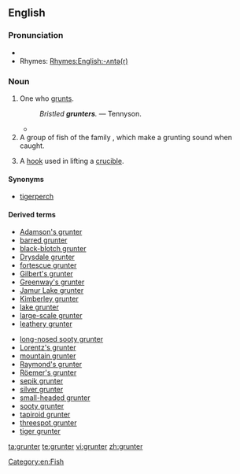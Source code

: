 ==English==

===Pronunciation===
* {{IPA|/ɡɽʌntə/}}
* Rhymes: [[Rhymes:English:-ʌntə(r)]]

===Noun===
{{en-noun}}

# One who [[grunt]]s.
#: ''Bristled '''grunters'''.'' &mdash; Tennyson.
#* {{quote-news|author=Linda Pearce|year=2007|date=December 19|work=[[w:The Age|The Age]]|url=http://www.theage.com.au/news/tennis/tennis-grunters-told-to-stop-the-racket/2007/12/18/1197740272449.html|title=Tennis '''grunters''' told to stop the racket|passage=Dalton, the winner of nine grand slam doubles titles, claims she would have been prepared to forfeit a match against the '''grunter''' par excellence, Maria Sharapova — and has urged the current generation of tennis players to do so.}}
# A group of fish of the family ''{{taxlink|Terapontidae|family}}'', which make a grunting sound when caught.
# {{context|dated|brass founding|lang=en}} A [[hook]] used in lifting a [[crucible]].<!--Webster 1913-->

====Synonyms====
* {{sense|fish}}  [[tigerperch]]

====Derived terms====
{{rel-top|The fish}}
* [[Adamson's grunter]]
* [[barred grunter]]
* [[black-blotch grunter]]
* [[Drysdale grunter]]
* [[fortescue grunter]]
* [[Gilbert's grunter]]
* [[Greenway's grunter]]
* [[Jamur Lake grunter]]
* [[Kimberley grunter]]
* [[lake grunter]]
* [[large-scale grunter]]
* [[leathery grunter]]
{{rel-mid}}
* [[long-nosed sooty grunter]]
* [[Lorentz's grunter]]
* [[mountain grunter]]
* [[Raymond's grunter]]
* [[Röemer's grunter]]
* [[sepik grunter]]
* [[silver grunter]]
* [[small-headed grunter]]
* [[sooty grunter]]
* [[tapiroid grunter]]
* [[threespot grunter]]
* [[tiger grunter]]
{{rel-bottom}}

[[Category:en:Fish]]

[[ta:grunter]]
[[te:grunter]]
[[vi:grunter]]
[[zh:grunter]]